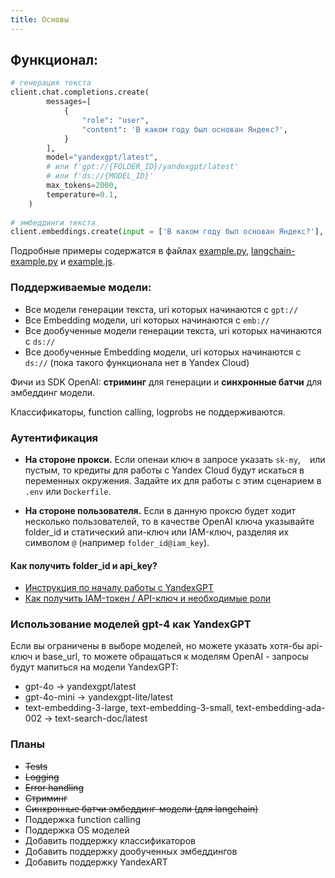```yaml
---
title: Основы
---
```


## Функционал:

```python
# генерация текста
client.chat.completions.create(
        messages=[
            {
                "role": "user",
                "content": 'В каком году был основан Яндекс?',
            }
        ],
        model="yandexgpt/latest", 
        # или f'gpt://{FOLDER_ID}/yandexgpt/latest' 
        # или f'ds://{MODEL_ID}'
        max_tokens=2000,
        temperature=0.1,
    )
    
# эмбеддинги текста
client.embeddings.create(input = ['В каком году был основан Яндекс?'], model='text-search-doc/latest').data[0].embedding # или model=f'emb://{FOLDER_ID}/text-search-doc/latest'
```

Подробные примеры содержатся в файлах [example.py](examples/example.py), [langchain-example.py](examples/langchain-example.py) и [example.js](examples/example.js).

### Поддерживаемые модели:

* Все модели генерации текста, uri которых начинаются с `gpt://`
* Все Embedding модели, uri которых начинаются с `emb://`
* Все дообученные модели генерации текста, uri которых начинаются с `ds://`
* Все дообученные Embedding модели, uri которых начинаются с `ds://` (пока такого функционала нет в Yandex Cloud)

Фичи из SDK OpenAI: **стриминг** для генерации и **синхронные батчи** для эмбеддинг модели.

Классификаторы, function calling, logprobs не поддерживаются.

### Аутентификация

* **На стороне прокси.** Если опенаи ключ в запросе указать `sk-my`, ` ` или пустым, то кредиты для работы с Yandex Cloud будут искаться в переменных окружения. Задайте их для работы с этим сценарием в `.env` или `Dockerfile`.

* **На стороне пользователя.** Если в данную проксю будет ходит несколько пользователей, то в качестве OpenAI ключа указывайте folder_id и статический апи-ключ или IAM-ключ, разделяя их символом `@` (например `folder_id@iam_key`).

#### Как получить folder_id и api_key?

* [Инструкция по началу работы с YandexGPT](https://yandex.cloud/ru/docs/foundation-models/quickstart/yandexgpt#before-begin)
* [Как получить IAM-токен / API-ключ и необходимые роли](https://yandex.cloud/ru/docs/foundation-models/api-ref/authentication#yandex-account_1)

### Использование моделей gpt-4 как YandexGPT

Если вы ограничены в выборе моделей, но можете указать хотя-бы api-ключ и base_url, то можете обращаться к моделям OpenAI - запросы будут мапиться на модели YandexGPT:
- gpt-4o -> yandexgpt/latest
- gpt-4o-mini -> yandexgpt-lite/latest
- text-embedding-3-large, text-embedding-3-small, text-embedding-ada-002 -> text-search-doc/latest

### Планы

* ~~Tests~~
* ~~Logging~~
* ~~Error handling~~
* ~~Стриминг~~
* ~~Синхронные батчи эмбеддинг-модели (для langchain)~~
* Поддержка function calling
* Поддержка OS моделей
* Добавить поддержку классификаторов
* Добавить поддержку дообученных эмбеддингов
* Добавить поддержку YandexART